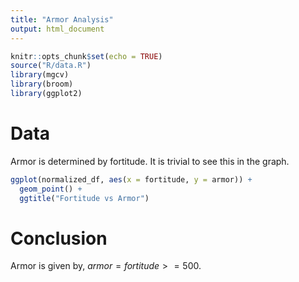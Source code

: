 ```yaml
---
title: "Armor Analysis"
output: html_document
---
```


```r
knitr::opts_chunk$set(echo = TRUE)
source("R/data.R")
library(mgcv)
library(broom)
library(ggplot2)
```

# Data

Armor is determined by fortitude. It is trivial to see this in the graph.

```r
ggplot(normalized_df, aes(x = fortitude, y = armor)) +
  geom_point() +
  ggtitle("Fortitude vs Armor")
```

# Conclusion

Armor is given by, $armor = fortitude >= 500$.
